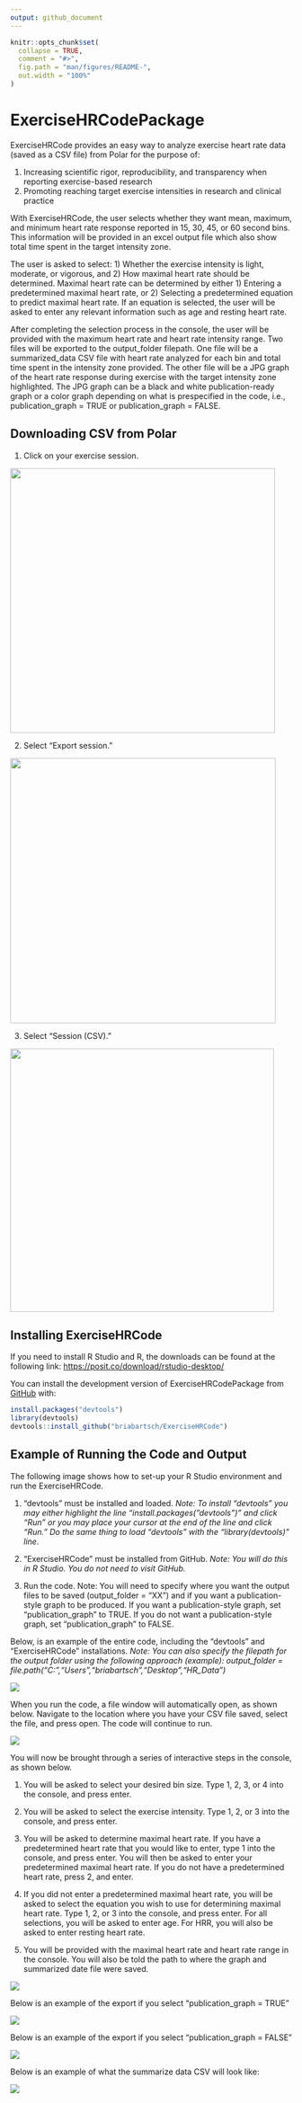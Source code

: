 ```yaml
---
output: github_document
---
```


<!-- README.md is generated from README.Rmd. Please edit that file -->

```r
knitr::opts_chunk$set(
  collapse = TRUE,
  comment = "#>",
  fig.path = "man/figures/README-",
  out.width = "100%"
)
```

# ExerciseHRCodePackage

<!-- badges: start -->

<!-- badges: end -->

ExerciseHRCode provides an easy way to analyze exercise heart rate data (saved as a CSV file) from Polar for the purpose of:

1)  Increasing scientific rigor, reproducibility, and transparency when reporting exercise-based research
2)  Promoting reaching target exercise intensities in research and clinical practice

With ExerciseHRCode, the user selects whether they want mean, maximum, and minimum heart rate response reported in 15, 30, 45, or 60 second bins. This information will be provided in an excel output file which also show total time spent in the target intensity zone.

The user is asked to select: 1) Whether the exercise intensity is light, moderate, or vigorous, and 2) How maximal heart rate should be determined. Maximal heart rate can be determined by either 1) Entering a predetermined maximal heart rate, or 2) Selecting a predetermined equation to predict maximal heart rate. If an equation is selected, the user will be asked to enter any relevant information such as age and resting heart rate.

After completing the selection process in the console, the user will be provided with the maximum heart rate and heart rate intensity range. Two files will be exported to the output_folder filepath. One file will be a summarized_data CSV file with heart rate analyzed for each bin and total time spent in the intensity zone provided. The other file will be a JPG graph of the heart rate response during exercise with the target intensity zone highlighted. The JPG graph can be a black and white publication-ready graph or a color graph depending on what is prespecified in the code, i.e., publication_graph = TRUE or publication_graph = FALSE.

## Downloading CSV from Polar

1) Click on your exercise session.

![](images/Polar 1.png){width="471"}

2) Select "Export session."

![](images/Polar 2.png){width="472"}

3) Select "Session (CSV)."

![](images/Polar 3.png){width="469"}

## Installing ExerciseHRCode

If you need to install R Studio and R, the downloads can be found at the following link: <https://posit.co/download/rstudio-desktop/>

You can install the development version of ExerciseHRCodePackage from [GitHub](https://github.com/) with:

``` r
install.packages("devtools")
library(devtools)
devtools::install_github("briabartsch/ExerciseHRCode")
```

## Example of Running the Code and Output

The following image shows how to set-up your R Studio environment and run the ExerciseHRCode.

1) "devtools" must be installed and loaded. *Note: To install "devtools" you may either highlight the line "install.packages("devtools")" and click "Run" or you may place your cursor at the end of the line and click "Run." Do the same thing to load "devtools" with the "library(devtools)" line.*

2) "ExerciseHRCode" must be installed from GitHub. *Note: You will do this in R Studio. You do not need to visit GitHub.*

3) Run the code. Note: You will need to specify where you want the output files to be saved (output_folder = "XX") and if you want a publication-style graph to be produced. If you want a publication-style graph, set "publication_graph" to TRUE. If you do not want a publication-style graph, set "publication_graph" to FALSE.

Below, is an example of the entire code, including the "devtools" and "ExerciseHRCode" installations. *Note: You can also specify the filepath for the output folder using the following approach (example): output_folder = file.path("C:","Users","briabartsch","Desktop","HR_Data")*

![](images/Code to run.jpg)

When you run the code, a file window will automatically open, as shown below. Navigate to the location where you have your CSV file saved, select the file, and press open. The code will continue to run.

![](images/Selection Window.jpg)

You will now be brought through a series of interactive steps in the console, as shown below.

1) You will be asked to select your desired bin size. Type 1, 2, 3, or 4 into the console, and press enter.

2) You will be asked to select the exercise intensity. Type 1, 2, or 3 into the console, and press enter.

3) You will be asked to determine maximal heart rate. If you have a predetermined heart rate that you would like to enter, type 1 into the console, and press enter. You will then be asked to enter your predetermined maximal heart rate. If you do not have a predetermined heart rate, press 2, and enter.

4) If you did not enter a predetermined maximal heart rate, you will be asked to select the equation you wish to use for determining maximal heart rate. Type 1, 2, or 3 into the console, and press enter. For all selections, you will be asked to enter age. For HRR, you will also be asked to enter resting heart rate.

5) You will be provided with the maximal heart rate and heart rate range in the console. You will also be told the path to where the graph and summarized date file were saved.

![](images/Console Selection Window.png)

Below is an example of the export if you select "publication_graph = TRUE"

![](images/HIIT publication graph.jpg)

Below is an example of the export if you select "publication_graph = FALSE"

![](images/HR graph.jpg)

Below is an example of what the summarize data CSV will look like:

![](images/File Screenshot.jpg)
